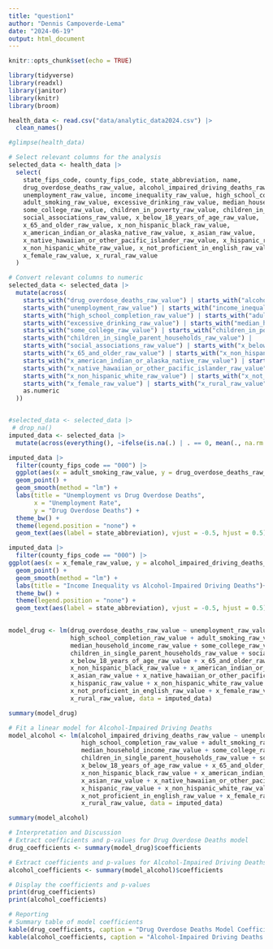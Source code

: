```yaml
---
title: "question1"
author: "Dennis Campoverde-Lema"
date: "2024-06-19"
output: html_document
---
```


```r
knitr::opts_chunk$set(echo = TRUE)
```


```r
library(tidyverse)
library(readxl)
library(janitor)
library(knitr)
library(broom)
```

```r
health_data <- read.csv("data/analytic_data2024.csv") |> 
  clean_names()

#glimpse(health_data)
```


```r
# Select relevant columns for the analysis
selected_data <- health_data |> 
  select(
    state_fips_code, county_fips_code, state_abbreviation, name,
    drug_overdose_deaths_raw_value, alcohol_impaired_driving_deaths_raw_value,
    unemployment_raw_value, income_inequality_raw_value, high_school_completion_raw_value, 
    adult_smoking_raw_value, excessive_drinking_raw_value, median_household_income_raw_value,
    some_college_raw_value, children_in_poverty_raw_value, children_in_single_parent_households_raw_value,
    social_associations_raw_value, x_below_18_years_of_age_raw_value, 
    x_65_and_older_raw_value, x_non_hispanic_black_raw_value, 
    x_american_indian_or_alaska_native_raw_value, x_asian_raw_value, 
    x_native_hawaiian_or_other_pacific_islander_raw_value, x_hispanic_raw_value, 
    x_non_hispanic_white_raw_value, x_not_proficient_in_english_raw_value, 
    x_female_raw_value, x_rural_raw_value
  )

# Convert relevant columns to numeric
selected_data <- selected_data |> 
  mutate(across(
    starts_with("drug_overdose_deaths_raw_value") | starts_with("alcohol_impaired_driving_deaths_raw_value") |
    starts_with("unemployment_raw_value") | starts_with("income_inequality_raw_value") | 
    starts_with("high_school_completion_raw_value") | starts_with("adult_smoking_raw_value") |
    starts_with("excessive_drinking_raw_value") | starts_with("median_household_income_raw_value") |
    starts_with("some_college_raw_value") | starts_with("children_in_poverty_raw_value") | 
    starts_with("children_in_single_parent_households_raw_value") | 
    starts_with("social_associations_raw_value") | starts_with("x_below_18_years_of_age_raw_value") | 
    starts_with("x_65_and_older_raw_value") | starts_with("x_non_hispanic_black_raw_value") | 
    starts_with("x_american_indian_or_alaska_native_raw_value") | starts_with("x_asian_raw_value") | 
    starts_with("x_native_hawaiian_or_other_pacific_islander_raw_value") | starts_with("x_hispanic_raw_value") | 
    starts_with("x_non_hispanic_white_raw_value") | starts_with("x_not_proficient_in_english_raw_value") | 
    starts_with("x_female_raw_value") | starts_with("x_rural_raw_value"),
    as.numeric
  ))



```


```r
#selected_data <- selected_data |> 
 # drop_na()
imputed_data <- selected_data |> 
  mutate(across(everything(), ~ifelse(is.na(.) | . == 0, mean(., na.rm = TRUE), .)))
```


```r
imputed_data |> 
  filter(county_fips_code == "000") |> 
  ggplot(aes(x = adult_smoking_raw_value, y = drug_overdose_deaths_raw_value, color = state_abbreviation)) +
  geom_point() +
  geom_smooth(method = "lm") +
  labs(title = "Unemployment vs Drug Overdose Deaths",
       x = "Unemployment Rate",
       y = "Drug Overdose Deaths") +
  theme_bw() +
  theme(legend.position = "none") +
  geom_text(aes(label = state_abbreviation), vjust = -0.5, hjust = 0.5)
```


```r

imputed_data |> 
  filter(county_fips_code == "000") |> 
ggplot(aes(x = x_female_raw_value, y = alcohol_impaired_driving_deaths_raw_value, color = state_abbreviation)) +
  geom_point() +
  geom_smooth(method = "lm") +
  labs(title = "Income Inequality vs Alcohol-Impaired Driving Deaths")+
  theme_bw() +
  theme(legend.position = "none") +
  geom_text(aes(label = state_abbreviation), vjust = -0.5, hjust = 0.5)
  

```


```r
model_drug <- lm(drug_overdose_deaths_raw_value ~ unemployment_raw_value + income_inequality_raw_value + 
                 high_school_completion_raw_value + adult_smoking_raw_value + excessive_drinking_raw_value + 
                 median_household_income_raw_value + some_college_raw_value + children_in_poverty_raw_value + 
                 children_in_single_parent_households_raw_value + social_associations_raw_value + 
                 x_below_18_years_of_age_raw_value + x_65_and_older_raw_value + 
                 x_non_hispanic_black_raw_value + x_american_indian_or_alaska_native_raw_value + 
                 x_asian_raw_value + x_native_hawaiian_or_other_pacific_islander_raw_value + 
                 x_hispanic_raw_value + x_non_hispanic_white_raw_value + 
                 x_not_proficient_in_english_raw_value + x_female_raw_value + 
                 x_rural_raw_value, data = imputed_data)

summary(model_drug)

```


```r
# Fit a linear model for Alcohol-Impaired Driving Deaths
model_alcohol <- lm(alcohol_impaired_driving_deaths_raw_value ~ unemployment_raw_value + income_inequality_raw_value + 
                    high_school_completion_raw_value + adult_smoking_raw_value + excessive_drinking_raw_value + 
                    median_household_income_raw_value + some_college_raw_value + children_in_poverty_raw_value + 
                    children_in_single_parent_households_raw_value + social_associations_raw_value + 
                    x_below_18_years_of_age_raw_value + x_65_and_older_raw_value + 
                    x_non_hispanic_black_raw_value + x_american_indian_or_alaska_native_raw_value + 
                    x_asian_raw_value + x_native_hawaiian_or_other_pacific_islander_raw_value + 
                    x_hispanic_raw_value + x_non_hispanic_white_raw_value + 
                    x_not_proficient_in_english_raw_value + x_female_raw_value + 
                    x_rural_raw_value, data = imputed_data)

summary(model_alcohol)


```


```r
# Interpretation and Discussion
# Extract coefficients and p-values for Drug Overdose Deaths model
drug_coefficients <- summary(model_drug)$coefficients

```


```r
# Extract coefficients and p-values for Alcohol-Impaired Driving Deaths model
alcohol_coefficients <- summary(model_alcohol)$coefficients

```


```r
# Display the coefficients and p-values
print(drug_coefficients)
print(alcohol_coefficients)

```


```r
# Reporting
# Summary table of model coefficients
kable(drug_coefficients, caption = "Drug Overdose Deaths Model Coefficients")
kable(alcohol_coefficients, caption = "Alcohol-Impaired Driving Deaths Model Coefficients")

```



